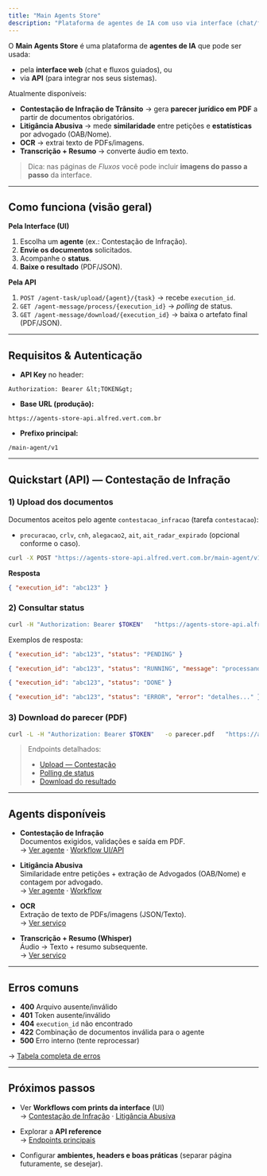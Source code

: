 ```yaml
---
title: "Main Agents Store"
description: "Plataforma de agentes de IA com uso via interface (chat/fluxos) e APIs. Comece em minutos: faça upload dos documentos, acompanhe o status e baixe o parecer em PDF."
---
```


O **Main Agents Store** é uma plataforma de **agentes de IA** que pode ser usada:
- pela **interface web** (chat e fluxos guiados), ou
- via **API** (para integrar nos seus sistemas).

Atualmente disponíveis:
- **Contestação de Infração de Trânsito** → gera **parecer jurídico em PDF** a partir de documentos obrigatórios.  
- **Litigância Abusiva** → mede **similaridade** entre petições e **estatísticas** por advogado (OAB/Nome).  
- **OCR** → extrai texto de PDFs/imagens.  
- **Transcrição + Resumo** → converte áudio em texto.

> Dica: nas páginas de *Fluxos* você pode incluir **imagens do passo a passo** da interface.

---

## Como funciona (visão geral)

**Pela Interface (UI)**
1. Escolha um **agente** (ex.: Contestação de Infração).  
2. **Envie os documentos** solicitados.  
3. Acompanhe o **status**.  
4. **Baixe o resultado** (PDF/JSON).

**Pela API**
1. `POST /agent-task/upload/{agent}/{task}` → recebe `execution_id`.  
2. `GET /agent-message/process/{execution_id}` → *polling* de status.  
3. `GET /agent-message/download/{execution_id}` → baixa o artefato final (PDF/JSON).

---

## Requisitos & Autenticação

- **API Key** no header:
```http
Authorization: Bearer &lt;TOKEN&gt;
```

- **Base URL (produção):**
```
https://agents-store-api.alfred.vert.com.br
```

- **Prefixo principal:**
```
/main-agent/v1
```

---

## Quickstart (API) — Contestação de Infração

### 1) Upload dos documentos
Documentos aceitos pelo agente `contestacao_infracao` (tarefa `contestacao`):
- `procuracao`, `crlv`, `cnh`, `alegacao2`, `ait`, `ait_radar_expirado` (opcional conforme o caso).

```bash
curl -X POST "https://agents-store-api.alfred.vert.com.br/main-agent/v1/agent-task/upload/contestacao_infracao/contestacao"   -H "Authorization: Bearer $TOKEN"   -F "procuracao=@/caminho/procuracao.pdf"   -F "crlv=@/caminho/crlv.pdf"   -F "cnh=@/caminho/cnh.pdf"   -F "alegacao2=@/caminho/alegacao2.pdf"   -F "ait=@/caminho/ait.pdf"   -F "ait_radar_expirado=@/caminho/ait_radar.pdf"
```

**Resposta**
```json
{ "execution_id": "abc123" }
```

### 2) Consultar status
```bash
curl -H "Authorization: Bearer $TOKEN"   "https://agents-store-api.alfred.vert.com.br/main-agent/v1/agent-message/process/abc123"
```

Exemplos de resposta:
```json
{ "execution_id": "abc123", "status": "PENDING" }
```
```json
{ "execution_id": "abc123", "status": "RUNNING", "message": "processando..." }
```
```json
{ "execution_id": "abc123", "status": "DONE" }
```
```json
{ "execution_id": "abc123", "status": "ERROR", "error": "detalhes..." }
```

### 3) Download do parecer (PDF)
```bash
curl -L -H "Authorization: Bearer $TOKEN"   -o parecer.pdf   "https://agents-store-api.alfred.vert.com.br/main-agent/v1/agent-message/download/abc123"
```

> Endpoints detalhados:  
> - [Upload — Contestação](/api-reference/endpoint/upload-contestacao)  
> - [Polling de status](/api-reference/endpoint/poll-status)  
> - [Download do resultado](/api-reference/endpoint/download-result)

---

## Agents disponíveis

- **Contestação de Infração**  
  Documentos exigidos, validações e saída em PDF.  
  → [Ver agente](/agents/contestacao-infracao) · [Workflow UI/API](/workflows/contestacao-infracao)

- **Litigância Abusiva**  
  Similaridade entre petições + extração de Advogados (OAB/Nome) e contagem por advogado.  
  → [Ver agente](/agents/litigancia-abusiva) · [Workflow](/workflows/litigancia-abusiva)

- **OCR**  
  Extração de texto de PDFs/imagens (JSON/Texto).  
  → [Ver serviço](/agents/ocr)

- **Transcrição + Resumo (Whisper)**  
  Áudio → Texto + resumo subsequente.  
  → [Ver serviço](/agents/transcricao)

---

## Erros comuns

- **400** Arquivo ausente/inválido  
- **401** Token ausente/inválido  
- **404** `execution_id` não encontrado  
- **422** Combinação de documentos inválida para o agente  
- **500** Erro interno (tente reprocessar)

→ [Tabela completa de erros](/api-reference/errors)

---

## Próximos passos

- Ver **Workflows com prints da interface** (UI)  
  → [Contestação de Infração](/workflows/contestacao-infracao) · [Litigância Abusiva](/workflows/litigancia-abusiva)

- Explorar a **API reference**  
  → [Endpoints principais](/api-reference/endpoint/upload-contestacao)

- Configurar **ambientes, headers e boas práticas** (separar página futuramente, se desejar).
